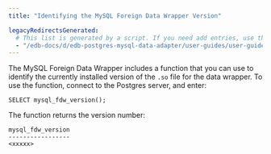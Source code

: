 ```yaml
---
title: "Identifying the MySQL Foreign Data Wrapper Version"

legacyRedirectsGenerated:
  # This list is generated by a script. If you need add entries, use the `legacyRedirects` key.
  - "/edb-docs/d/edb-postgres-mysql-data-adapter/user-guides/user-guide/2.5.5/identifying_data_adapter_version.html"
---
```


<div id="identifying_data_adapter_version" class="registered_link"></div>

The MySQL Foreign Data Wrapper includes a function that you can use to identify the currently installed version of the `.so` file for the data wrapper. To use the function, connect to the Postgres server, and enter:

```text
SELECT mysql_fdw_version();
```

The function returns the version number:

```text
mysql_fdw_version
-----------------
<xxxxx>
```
